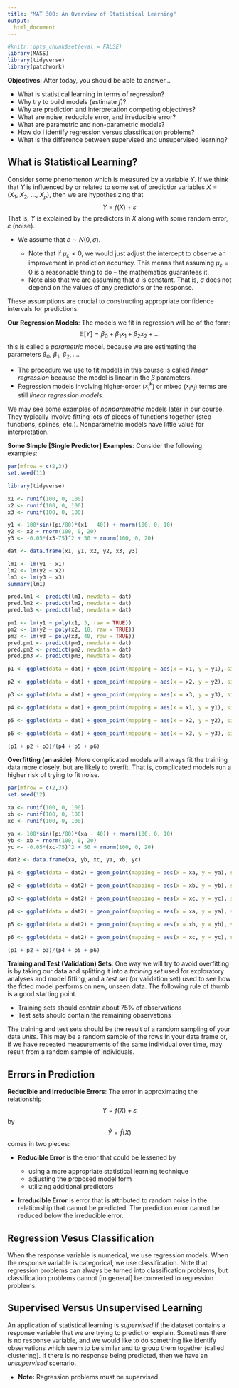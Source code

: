 ```yaml
---
title: "MAT 300: An Overview of Statistical Learning"
output:
  html_document
---
```


```r
#knitr::opts_chunk$set(eval = FALSE)
library(MASS)
library(tidyverse)
library(patchwork)
```

**Objectives**: After today, you should be able to answer...
  
  + What is statistical learning in terms of regression?
  + Why try to build models (estimate $f$)?
  + Why are prediction and interpretation competing objectives?
  + What are noise, reducible error, and irreducible error?
  + What are parametric and non-parametric models?
  + How do I identify regression versus classification problems?
  + What is the difference between supervised and unsupervised learning?

## What is Statistical Learning?

Consider some phenomenon which is measured by a variable $Y$. If we think that $Y$ is influenced by or related to some set of predictior variables $X = \left(X_1,~X_2,~...,~X_p\right)$, then we are hypothesizing that
$$\displaystyle{Y~=~f\left(X\right) + \varepsilon}$$
That is, $Y$ is explained by the predictors in $X$ along with some random error, $\varepsilon$ (noise).

  + We assume that $\varepsilon~\sim~N\left(0,\sigma\right)$.
    
    + Note that if $\mu_{\varepsilon}\neq 0$, we would just adjust the intercept to observe an improvement in prediction accuracy. This means that assuming $\mu_{\varepsilon} = 0$ is a reasonable thing to do -- the mathematics guarantees it.
    + Note also that we are assuming that $\sigma$ is constant. That is, $\sigma$ does not depend on the values of any predictors or the response.

These assumptions are crucial to constructing appropriate confidence intervals for predictions.

**Our Regression Models**: The models we fit in regression will be of the form:
$$\mathbb{E}\left[Y\right] = \beta_0 + \beta_1 x_1 + \beta_2 x_2 + ...$$
this is called a *parametric* model. because we are estimating the parameters $\beta_0,~\beta_1,~\beta_2,...$. 

  + The procedure we use to fit models in this course is called *linear regression* because the model is linear in the $\beta$ parameters. 
  + Regression models involving higher-order ($x_i^k$) or mixed ($x_ix_j$) terms are still *linear regression models*.

We may see some examples of *nonparametric* models later in our course. They typically involve fitting lots of pieces of functions together (step functions, splines, etc.). Nonparametric models have little value for interpretation.

**Some Simple [Single Predictor] Examples**: Consider the following examples:

```r
par(mfrow = c(2,3))
set.seed(11)

library(tidyverse)

x1 <- runif(100, 0, 100)
x2 <- runif(100, 0, 100)
x3 <- runif(100, 0, 100)

y1 <- 100*sin((pi/80)*(x1 - 40)) + rnorm(100, 0, 10)
y2 <- x2 + rnorm(100, 0, 20)
y3 <- -0.05*(x3-75)^2 + 50 + rnorm(100, 0, 20)

dat <- data.frame(x1, y1, x2, y2, x3, y3)

lm1 <- lm(y1 ~ x1)
lm2 <- lm(y2 ~ x2)
lm3 <- lm(y3 ~ x3)
summary(lm1)

pred.lm1 <- predict(lm1, newdata = dat)
pred.lm2 <- predict(lm2, newdata = dat)
pred.lm3 <- predict(lm3, newdata = dat)

pm1 <- lm(y1 ~ poly(x1, 3, raw = TRUE))
pm2 <- lm(y2 ~ poly(x2, 10, raw = TRUE))
pm3 <- lm(y3 ~ poly(x3, 40, raw = TRUE))
pred.pm1 <- predict(pm1, newdata = dat)
pred.pm2 <- predict(pm2, newdata = dat)
pred.pm3 <- predict(pm3, newdata = dat)

p1 <- ggplot(data = dat) + geom_point(mapping = aes(x = x1, y = y1), size = 2) + geom_line(mapping = aes(x = x1, y = pred.lm1), color = "purple", alpha = 0.6, lwd = 2)

p2 <- ggplot(data = dat) + geom_point(mapping = aes(x = x2, y = y2), size = 2) + geom_line(mapping = aes(x = x2, y = pred.lm2), color = "purple", alpha = 0.6, lwd = 2)

p3 <- ggplot(data = dat) + geom_point(mapping = aes(x = x3, y = y3), size = 2) + geom_line(mapping = aes(x = x3, y = pred.lm3), color = "purple", alpha = 0.6, lwd = 2)

p4 <- ggplot(data = dat) + geom_point(mapping = aes(x = x1, y = y1), size = 2) + geom_line(mapping = aes(x = x1, y = pred.pm1), color = "orange", alpha = 0.6, size = 2)

p5 <- ggplot(data = dat) + geom_point(mapping = aes(x = x2, y = y2), size = 2) + geom_line(mapping = aes(x = x2, y = pred.pm2), color = "orange", alpha = 0.6, size = 2)

p6 <- ggplot(data = dat) + geom_point(mapping = aes(x = x3, y = y3), size = 2) + geom_line(mapping = aes(x = x3, y = pred.pm3), color = "orange", alpha = 0.6, size = 2)

(p1 + p2 + p3)/(p4 + p5 + p6)
```

**Overfitting (an aside)**: More complicated models will always fit the training data more closely, but are likely to overfit. That is, complicated models run a higher risk of trying to fit noise.

```r

par(mfrow = c(2,3))
set.seed(12)

xa <- runif(100, 0, 100)
xb <- runif(100, 0, 100)
xc <- runif(100, 0, 100)

ya <- 100*sin((pi/80)*(xa - 40)) + rnorm(100, 0, 10)
yb <- xb + rnorm(100, 0, 20)
yc <- -0.05*(xc-75)^2 + 50 + rnorm(100, 0, 20)

dat2 <- data.frame(xa, yb, xc, ya, xb, yc)

p1 <- ggplot(data = dat2) + geom_point(mapping = aes(x = xa, y = ya), size = 2) + geom_line(mapping = aes(x = x1, y = pred.lm1), color = "purple", alpha = 0.6, lwd = 2)

p2 <- ggplot(data = dat2) + geom_point(mapping = aes(x = xb, y = yb), size = 2) + geom_line(mapping = aes(x = x2, y = pred.lm2), color = "purple", alpha = 0.6, lwd = 2)

p3 <- ggplot(data = dat2) + geom_point(mapping = aes(x = xc, y = yc), size = 2) + geom_line(mapping = aes(x = x3, y = pred.lm3), color = "purple", alpha = 0.6, lwd = 2)

p4 <- ggplot(data = dat2) + geom_point(mapping = aes(x = xa, y = ya), size = 2) + geom_line(mapping = aes(x = x1, y = pred.pm1), color = "orange", alpha = 0.6, size = 2)

p5 <- ggplot(data = dat2) + geom_point(mapping = aes(x = xb, y = yb), size = 2) + geom_line(mapping = aes(x = x2, y = pred.pm2), color = "orange", alpha = 0.6, size = 2)

p6 <- ggplot(data = dat2) + geom_point(mapping = aes(x = xc, y = yc), size = 2) + geom_line(mapping = aes(x = x3, y = pred.pm3), color = "orange", alpha = 0.6, size = 2)

(p1 + p2 + p3)/(p4 + p5 + p6)
```

**Training and Test (Validation) Sets**: One way we will try to avoid overfitting is by taking our data and splitting it into a *training set* used for exploratory analyses and model fitting, and a *test set* (or validation set) used to see how the fitted model performs on new, unseen data. The following rule of thumb is a good starting point.

  + Training sets should contain about 75% of observations
  + Test sets should contain the remaining observations

The training and test sets should be the result of a random sampling of your data *units*. This may be a random sample of the rows in your data frame or, if we have repeated measurements of the same individual over time, may result from a random sample of individuals.

## Errors in Prediction

**Reducible and Irreducible Errors**: The error in approximating the relationship 
$$Y = f\left(X\right) + \varepsilon$$
by 
$$\hat{Y} = \hat{f}\left(X\right)$$
comes in two pieces:

  + **Reducible Error** is the error that could be lessened by
  
    + using a more appropriate statistical learning technique
    + adjusting the proposed model form
    + utilizing additional predictors

  + **Irreducible Error** is error that is attributed to random noise in the relationship that cannot be predicted. The prediction error cannot be reduced below the irreducible error.
  
## Regression Vesus Classification

When the response variable is numerical, we use regression models. When the response variable is categorical, we use classification. Note that regression problems can always be turned into classification problems, but classification problems cannot [in general] be converted to regression problems.

## Supervised Versus Unsupervised Learning

An application of statistical learning is *supervised* if the dataset contains a response variable that we are trying to predict or explain. Sometimes there is no response variable, and we would like to do something like identify observations which seem to be similar and to group them together (called clustering). If there is no response being predicted, then we have an *unsupervised* scenario. 

  + **Note:** Regression problems must be supervised.